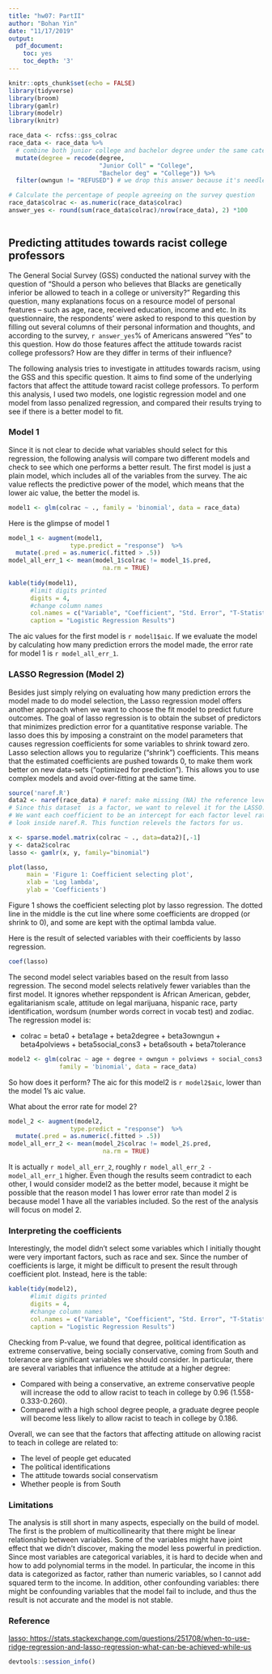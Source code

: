```yaml
---
title: "hw07: PartII"
author: "Bohan Yin"
date: "11/17/2019"
output:
  pdf_document:
    toc: yes
    toc_depth: '3'
---
```


```r
knitr::opts_chunk$set(echo = FALSE)
library(tidyverse)
library(broom)
library(gamlr) 
library(modelr)
library(knitr)
```


```r
race_data <- rcfss::gss_colrac
race_data <- race_data %>%
  # combine both junior college and bachelor degree under the same category College
  mutate(degree = recode(degree, 
                         "Junior Coll" = "College", 
                         "Bachelor deg" = "College")) %>%
  filter(owngun != "REFUSED") # we drop this answer because it's needless

```

```r
# Calculate the percentage of people agreeing on the survey question
race_data$colrac <- as.numeric(race_data$colrac)
answer_yes <- round(sum(race_data$colrac)/nrow(race_data), 2) *100
  
```

## Predicting attitudes towards racist college professors
The General Social Survey (GSS) conducted the national survey with the question of "Should a person who believes that Blacks are genetically inferior be allowed to teach in a college or university?” Regarding this question, many explanations focus on a resource model of personal features – such as age, race, received education, income and etc. In its questionnaire, the respondents' were asked to respond to this question by filling out several columns of their personal information and thoughts, and according to the survey, `r answer_yes`% of Americans answered "Yes" to this question. How do those features affect the attitude towards racist college professors? How are they differ in terms of their influence?

The following analysis tries to investigate in attitudes towards racism, using the GSS and this specific question. It aims to find some of the underlying factors that affect the attitude toward racist college professors. To perform this analysis, I used two models, one logistic regression model and one model from lasso penalized regression, and compared their results trying to see if there is a better model to fit.


### Model 1

Since it is not clear to decide what variables should select for this regression, the following analysis will compare two different models and check to see which one performs a better result. The first model is just a plain model, which includes all of the variables from the survey. The aic value reflects the predictive power of the model, which means that the lower aic value, the better the model is.


```r
model1 <- glm(colrac ~ ., family = 'binomial', data = race_data)

```

Here is the glimpse of model 1

```r

model_1 <- augment(model1, 
                 type.predict = "response")  %>%
  mutate(.pred = as.numeric(.fitted > .5))
model_all_err_1 <- mean(model_1$colrac != model_1$.pred,
                          na.rm = TRUE)
  
kable(tidy(model1),
      #limit digits printed
      digits = 4,
      #change column names
      col.names = c("Variable", "Coefficient", "Std. Error", "T-Statistic", "P Value"),
      caption = "Logistic Regression Results")


```

The aic values for the first model is `r model1$aic`. If we evaluate the model by calculating how many prediction errors the model made, the error rate for model 1 is `r model_all_err_1`.

### LASSO Regression (Model 2)

Besides just simply relying on evaluating how many prediction errors the model made to do model selection, the Lasso regression model offers another approach when we want to choose the fit model to predict future outcomes. The goal of lasso regression is to obtain the subset of predictors that minimizes prediction error for a quantitative response variable. The lasso does this by imposing a constraint on the model parameters that causes regression coefficients for some variables to shrink toward zero. Lasso selection allows you to regularize ("shrink") coefficients. This means that the estimated coefficients are pushed towards 0, to make them work better on new data-sets ("optimized for prediction"). This allows you to use complex models and avoid over-fitting at the same time. 

```r
source('naref.R')
data2 <- naref(race_data) # naref: make missing (NA) the reference level of a factor
# Since this dataset  is a factor, we want to relevel it for the LASSO. 
# We want each coefficient to be an intercept for each factor level rather than a contrast. 
# look inside naref.R. This function relevels the factors for us.
```


```r

x <- sparse.model.matrix(colrac ~ ., data=data2)[,-1] 
y <- data2$colrac
lasso <- gamlr(x, y, family="binomial")

plot(lasso, 
     main = 'Figure 1: Coefficient selecting plot',
     xlab = 'Log lambda',
     ylab = 'Coefficients')

```

Figure 1 shows the coefficient selecting plot by lasso regression. The dotted line in the middle is the cut line where some coefficients are dropped (or shrink to 0), and some are kept with the optimal lambda value. 

Here is the result of selected variables with their coefficients by lasso regression.

```r
coef(lasso)
```

The second model select variables based on the result from lasso regression. The second model selects relatively fewer variables than the first model. It ignores whether repspondent is African American, gebder, egalitarianism scale, attitude on legal marijuana, hispanic race, party identification, wordsum (number words correct in vocab test) and zodiac. The regression model is:

- colrac = beta0 + beta1age + beta2degree + beta3owngun + beta4polviews + beta5social_cons3 + beta6south + beta7tolerance


```r
model2 <- glm(colrac ~ age + degree + owngun + polviews + social_cons3 + south + tolerance, 
              family = 'binomial', data = race_data)

```
So how does it perform? The aic for this model2 is `r model2$aic`, lower than the model 1's aic value.


What about the error rate for model 2?

```r
model_2 <- augment(model2, 
                 type.predict = "response")  %>%
  mutate(.pred = as.numeric(.fitted > .5))
model_all_err_2 <- mean(model_2$colrac != model_2$.pred,
                          na.rm = TRUE)
```

It is actually `r model_all_err_2`, roughly `r model_all_err_2 - model_all_err_1` higher. Even though the results seem contradict to each other, I would consider model2 as the better model, because it might be possible that the reason model 1 has lower error rate than model 2 is because model 1 have all the variables included. So the rest of the analysis will focus on model 2.


### Interpreting the coefficients

Interestingly, the model didn't select some variables which I initially thought were very important factors, such as race and sex.
Since the number of coefficients is large, it might be difficult to present the result through coefficient plot. Instead, here is the table:

```r
kable(tidy(model2),
      #limit digits printed
      digits = 4,
      #change column names
      col.names = c("Variable", "Coefficient", "Std. Error", "T-Statistic", "P Value"),
      caption = "Logistic Regression Results")
```

Checking from P-value, we found that degree, political identification as extreme conservative, being socially conservative, coming from South and tolerance are significant variables we should consider.  In particular, there are several variables that influence the attitude at a higher degree:

- Compared with being a conservative, an extreme conservative people will increase the odd to allow racist to teach in college by 0.96 (1.558-0.333-0.260).
- Compared with a high school degree people, a graduate degree people will become less likely to allow racist to teach in college by 0.186.

Overall, we can see that the factors that affecting attitude on allowing racist to teach in college are related to:

- The level of people get educated
- The political identifications
- The attitude towards social conservatism
- Whether people is from South

### Limitations
The analysis is still short in many aspects, especially on the build of model. The first is the problem of multicollinearity that there might be linear relationship between variables. Some of the variables might have joint effect that we didn't discover, making the model less powerful in prediction. Since most variables are categorical variables, it is hard to decide when and how to add polynomial terms in the model. In particular, the income in this data is categorized as factor, rather than numeric variables, so I cannot add squared term to the income.
In addition, other confounding variables: there might be confounding variables that the model fail to include, and thus the result is not accurate and the model is not stable.



### Reference
[lasso: https://stats.stackexchange.com/questions/251708/when-to-use-ridge-regression-and-lasso-regression-what-can-be-achieved-while-us](https://stats.stackexchange.com/questions/251708/when-to-use-ridge-regression-and-lasso-regression-what-can-be-achieved-while-us)

```r
devtools::session_info()
``` 

